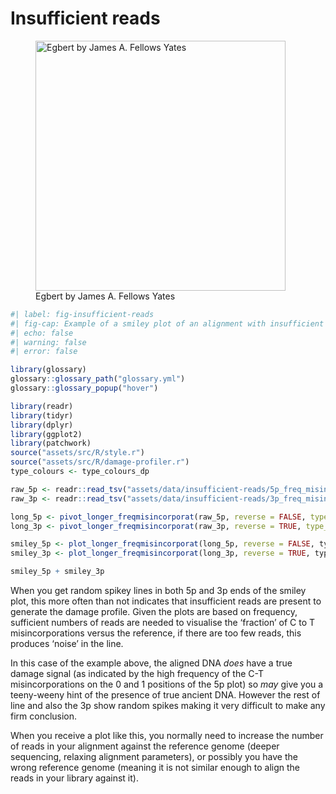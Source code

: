 # Insufficient reads


![Egbert by James A. Fellows Yates](/assets/images/insufficient-reads/egbert.png){#fig-insufficient-reads-caricature height=400px}

\newpage

```r
#| label: fig-insufficient-reads
#| fig-cap: Example of a smiley plot of an alignment with insufficient reads to generate a confident smiley plot. Data taken from a non-UDG library of a captured Woolly Mammoth mitochondrial genome (JK2782) from [@Fellows_Yates2017-rp], and sampled aligned reads down to 50 reads. Damage data generated using [DamageProfiler](/intro.qmd) and plotted using R and tidyverse packages [@Wickham2019-ot].
#| echo: false
#| warning: false
#| error: false

library(glossary)
glossary::glossary_path("glossary.yml")
glossary::glossary_popup("hover")

library(readr)
library(tidyr)
library(dplyr)
library(ggplot2)
library(patchwork)
source("assets/src/R/style.r")
source("assets/src/R/damage-profiler.r")
type_colours <- type_colours_dp

raw_5p <- readr::read_tsv("assets/data/insufficient-reads/5p_freq_misincorporations.txt", comment = "#")
raw_3p <- readr::read_tsv("assets/data/insufficient-reads/3p_freq_misincorporations.txt", comment = "#")

long_5p <- pivot_longer_freqmisincorporat(raw_5p, reverse = FALSE, type_colours = type_colours)
long_3p <- pivot_longer_freqmisincorporat(raw_3p, reverse = TRUE, type_colours = type_colours)

smiley_5p <- plot_longer_freqmisincorporat(long_5p, reverse = FALSE, type_colours)
smiley_3p <- plot_longer_freqmisincorporat(long_3p, reverse = TRUE, type_colours)

smiley_5p + smiley_3p

```

When you get random spikey lines in both 5p and 3p ends of the smiley plot, this more often than not indicates that insufficient reads are present to generate the damage profile. Given the plots are based on frequency, sufficient numbers of reads are needed to visualise the 'fraction' of C to T misincorporations versus the reference, if there are too few reads, this produces 'noise' in the line.

In this case of the example above, the aligned DNA _does_ have a true damage signal (as indicated by the high frequency of the C-T misincorporations on the 0 and 1 positions of the 5p plot) so _may_ give you a teeny-weeny hint of the presence of true ancient DNA. However the rest of line and also the 3p show random spikes making it very difficult to make any firm conclusion.

When you receive a plot like this, you normally need to increase the number of reads in your alignment against the reference genome (deeper sequencing, relaxing alignment parameters), or possibly you have the wrong reference genome (meaning it is not similar enough to align the reads in your library against it).